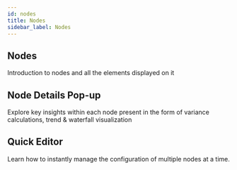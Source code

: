 ```yaml
---
id: nodes
title: Nodes
sidebar_label: Nodes
---
```


## Nodes

Introduction to nodes and all the elements displayed on it

<Vimeo
    video="https://player.vimeo.com/video/438789853"
    responsive={true}
/>



## Node Details Pop-up

Explore key insights within each node present in the form of variance calculations, trend & waterfall visualization

<Vimeo
    video="https://player.vimeo.com/video/438791132"
    responsive={true}
/>

## Quick Editor

Learn how to instantly manage the configuration of multiple nodes at a time.

<Vimeo
    video="https://player.vimeo.com/video/439161024"
    responsive={true}
/>